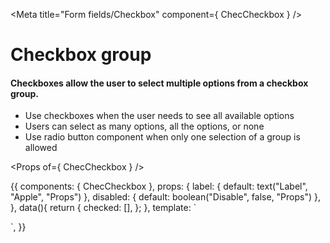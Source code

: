 
<Meta title="Form fields/Checkbox" component={ ChecCheckbox } />

# Checkbox group

#### Checkboxes allow the user to select multiple options from a checkbox group.
- Use checkboxes when the user needs to see all available options
- Users can select as many options, all the options, or none
- Use radio button component when only one selection of a group is allowed

<Props of={ ChecCheckbox } />

<Preview>
  <Story name="Checkbox group">
    {{
      components: {
        ChecCheckbox
      },
      props: {
        label: {
          default: text("Label", "Apple", "Props")
        },
        disabled: {
          default: boolean("Disable", false, "Props")
        },
      },
      data(){
        return {
          checked: [],
        };
      },
      template: `
        <div class="py-16 flex justify-center bg-gray-100">
        <ul>
          <ChecCheckbox
            v-model="checked"
            name="apple"
            :label="label"
            value="apple"
            :disabled="disabled"
          />
          <ChecCheckbox
            v-model="checked"
            name="orange"
            label="Orange"
            value="orange"
            :disabled="disabled"
          />
          <ChecCheckbox
            v-model="checked"
            name="pear"
            label="Pear"
            value="pear"
            :disabled="disabled"
          />
          <ChecCheckbox
            v-model="checked"
            name="disabled"
            label="Disabled"
            value="disabled"
            disabled="disabled"
          />
          <ul>
        </div>`,
    }}
  </Story>
</Preview>
